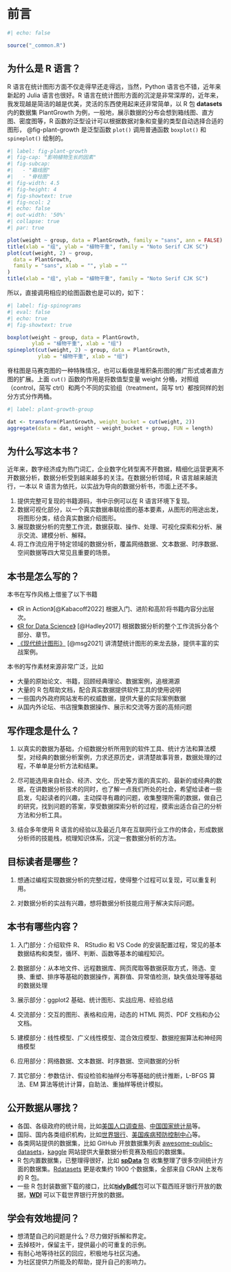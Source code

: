 # 前言 {#sec-preface .unnumbered}

```r
#| echo: false

source("_common.R")
```

## 为什么是 R 语言？ {#sec-why-r}

<!-- 可视化、可重复性文档、演示交流、统计模型等方面都很强 -->

R 语言在统计图形方面不仅走得早还走得远，当然，Python 语言也不错，近年来新起的 Julia 语言也很好。R 语言在统计图形方面的沉淀是非常深厚的，近年来，我发现越是简洁的越是优美，灵活的东西使用起来还非常简单，以 R 包 **datasets**内的数据集 PlantGrowth 为例，一般地，展示数据的分布会想到箱线图、直方图、密度图等，R 函数的泛型设计可以根据数据对象和变量的类型自动选择合适的图形， @fig-plant-growth 是泛型函数 `plot()` 调用普通函数 `boxplot()` 和 `spineplot()` 绘制的。

```r
#| label: fig-plant-growth
#| fig-cap: "影响植物生长的因素"
#| fig-subcap: 
#|   - "箱线图"
#|   - "脊柱图"
#| fig-width: 4.5
#| fig-height: 4
#| fig-showtext: true
#| fig-ncol: 2
#| echo: false
#| out-width: '50%'
#| collapse: true
#| par: true

plot(weight ~ group, data = PlantGrowth, family = "sans", ann = FALSE)
title(xlab = "组", ylab = "植物干重", family = "Noto Serif CJK SC")
plot(cut(weight, 2) ~ group,
  data = PlantGrowth,
  family = "sans", xlab = "", ylab = ""
)
title(xlab = "组", ylab = "植物干重", family = "Noto Serif CJK SC")
```

所以，直接调用相应的绘图函数也是可以的，如下：

```r
#| label: fig-spinograms
#| eval: false
#| echo: true
#| fig-showtext: true

boxplot(weight ~ group, data = PlantGrowth, 
        ylab = "植物干重", xlab = "组")
spineplot(cut(weight, 2) ~ group, data = PlantGrowth, 
          ylab = "植物干重", xlab = "组")
```

脊柱图是马赛克图的一种特殊情况，也可以看做是堆积条形图的推广形式或者直方图的扩展。上面 `cut()` 函数的作用是将数值型变量 weight 分桶，对照组（control，简写 ctrl）和两个不同的实验组（treatment，简写 trt）都按同样的划分方式分作两桶。

```r
#| label: plant-growth-group

dat <- transform(PlantGrowth, weight_bucket = cut(weight, 2))
aggregate(data = dat, weight ~ weight_bucket + group, FUN = length)
```

## 为什么写这本书？ {#sec-why-book}

近年来，数字经济成为热门词汇，企业数字化转型离不开数据，精细化运营更离不开数据分析，数据分析受到越来越多的关注。在数据分析领域，R 语言越来越流行，一本以 R 语言为依托，以实战为导向的数据分析书，市面上还不多。

1.  提供完整可复现的书籍源码，书中示例可以在 R 语言环境下复现。
2.  数据可视化部分，以一个真实数据串联绘图的基本要素，从图形的用途出发，将图形分类，结合真实数据介绍图形。
3.  展现数据分析的完整工作流，数据获取、操作、处理、可视化探索和分析、展示交流、建模分析、解释。
4.  将工作流应用于特定领域的数据分析，覆盖网络数据、文本数据、时序数据、空间数据等四大常见且重要的场景。

## 本书是怎么写的？ {#sec-how-book}

<!-- 组织、分工、审校等 -->

本书在写作风格上借鉴了以下书籍

-   《R in Action》[@Kabacoff2022] 根据入门、进阶和高阶将书籍内容分出层次。
-   [《R for Data Science》](http://r4ds.hadley.nz/) [@Hadley2017] 根据数据分析的整个工作流拆分各个部分、章节。
-   [《现代统计图形》](https://bookdown.org/xiangyun/msg) [@msg2021] 讲清楚统计图形的来龙去脉，提供丰富的实战案例。

本书的写作素材来源非常广泛，比如

-   大量的原始论文、书籍，回顾经典理论、数据案例，追根溯源
-   大量的 R 包帮助文档，配合真实数据提供软件工具的使用说明
-   一些国内外政府网站发布的权威数据，提供大量的实际案例数据
-   从国内外论坛、书店搜集数据操作、展示和交流等方面的高频问题

## 写作理念是什么？ {#sec-intrinsical-motivation}

<!-- 内在的动力 -->

1.  以真实的数据为基础，介绍数据分析所用到的软件工具、统计方法和算法模型，对经典的数据分析案例，力求还原历史，讲清楚故事背景，数据处理的过程，不单单是分析方法和结果。

2.  尽可能选用来自社会、经济、文化、历史等方面的真实的、最新的或经典的数据，在讲数据分析技术的同时，也了解一点我们所处的社会，希望给读者一些启发，勾起读者的兴趣，主动探寻有趣的问题，收集整理所需的数据，做自己的研究，找到问题的答案，享受数据探索分析的过程，摸索出适合自己的分析方法和分析工具。

3.  结合多年使用 R 语言的经验以及最近几年在互联网行业工作的体会，形成数据分析师的技能栈，梳理知识体系，沉淀一套数据分析的方法。

## 目标读者是哪些？ {#sec-who-book}

<!-- 读者定位：理工科和人文社科的数据分析相关专业的本科生，研究生，在实际工作中需要用到数据分析技巧的相关从业人员。适合培训，主要方向为协助科研数据分析、数据分析报告撰写和建模分析等内容 -->

1.  想通过编程实现数据分析的完整过程，使得整个过程可以复现，可以重复利用。

2.  对数据分析的实战有兴趣，想将数据分析技能应用于解决实际问题。

## 本书有哪些内容？ {#sec-what-book}

1.  入门部分：介绍软件 R、 RStudio 和 VS Code 的安装配置过程，常见的基本数据结构和类型，循环、判断、函数等基本的编程知识。

2.  数据部分：从本地文件、远程数据库、网页爬取等数据获取方式，筛选、变换、重塑、排序等基础的数据操作，离群值、异常值检测，缺失值处理等基础的数据处理

3.  展示部分：ggplot2 基础、统计图形、实战应用、经验总结

4.  交流部分：交互的图形、表格和应用，动态的 HTML 网页、PDF 文档和办公文档。

5.  建模部分：线性模型、广义线性模型、混合效应模型、数据挖掘算法和神经网络模型

6.  应用部分：网络数据、文本数据、时序数据、空间数据的分析

7.  其它部分：参数估计、假设检验和抽样分布等基础的统计推断，L-BFGS 算法、EM 算法等统计计算，自助法、重抽样等统计模拟。

## 公开数据从哪找？ {#sec-finding-public-datasets}

-   各国、各级政府的统计局，比如[美国人口调查局](https://www.census.gov/data.html)、[中国国家统计局](http://www.stats.gov.cn/)等。
-   国际、国内各类组织机构，比如[世界银行](https://www.shihang.org/zh/home)、[美国疾病预防控制中心](https://www.cdc.gov/)等。
-   各类网站提供的数据集，比如 GitHub 开放数据集列表 [awesome-public-datasets](https://github.com/awesomedata/awesome-public-datasets)，[kaggle](https://www.kaggle.com/datasets) 网站提供大量数据分析竞赛及相应的数据集。
-   R 包内置数据集，已整理得很好，比如 [**spData**](https://github.com/Nowosad/spData/) 包 收集整理了很多空间统计方面的数据集。[Rdatasets](https://github.com/vincentarelbundock/Rdatasets) 更是收集约 1900 个数据集，全部来自 CRAN 上发布的 R 包。
-   一些 R 包封装数据下载的接口，比如[**tidyBdE**](https://github.com/rOpenSpain/tidyBdE)包可以下载西班牙银行开放的数据，[**WDI**](https://github.com/vincentarelbundock/WDI) 可以下载世界银行开放的数据。

## 学会有效地提问？ {#sec-asking-the-right-questions}

-   想清楚自己的问题是什么？尽力做好拆解和界定。
-   去掉枝叶，保留主干，提供最小的可重复的示例。
-   有耐心地等待社区的回应，积极地与社区沟通。
-   为社区提供力所能及的帮助，提升自己的影响力。
